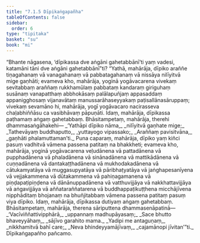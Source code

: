 ```yaml
---
title: "7.1.5 Dīpikaṅgapañha"
tableOfContents: false
sidebar:
  order: 6
type: "tipitaka"
basket: "su"
book: "mi"
---
```



<DynamicBreadcrumb />

<Division number="229" book="mi">

<Paragraph number="1676" book="mi">
“Bhante nāgasena, ‘dīpikassa dve aṅgāni gahetabbānī’ti yaṃ vadesi, katamāni tāni dve aṅgāni gahetabbānī”ti? “Yathā, mahārāja, dīpiko araññe tiṇagahanaṃ vā vanagahanaṃ vā pabbatagahanaṃ vā nissāya nilīyitvā mige gaṇhāti; evameva kho, mahārāja, yoginā yogāvacarena vivekaṃ sevitabbaṃ araññaṃ rukkhamūlaṃ pabbataṃ kandaraṃ giriguhaṃ susānaṃ vanapatthaṃ abbhokāsaṃ palālapuñjaṃ appasaddaṃ appanigghosaṃ vijanavātaṃ manussarāhaseyyakaṃ paṭisallānasāruppaṃ; vivekaṃ sevamāno hi, mahārāja, yogī yogāvacaro nacirasseva chaḷabhiññāsu ca vasibhāvaṃ pāpuṇāti. Idaṃ, mahārāja, dīpikassa paṭhamaṃ aṅgaṃ gahetabbaṃ. Bhāsitampetaṃ, mahārāja, therehi dhammasaṅgāhakehi—
</Paragraph>

<Paragraph number="1677" type="verses" book="mi">
_‘Yathāpi dīpiko nāma,_  
_nilīyitvā gaṇhate mige;_  
_Tathevāyaṃ buddhaputto,_  
_yuttayogo vipassako;_  
_Araññaṃ pavisitvāna,_  
_gaṇhāti phalamuttaman’ti._  

</Paragraph>

<Paragraph number="1678" book="mi">
Puna caparaṃ, mahārāja, dīpiko yaṃ kiñci pasuṃ vadhitvā vāmena passena patitaṃ na bhakkheti; evameva kho, mahārāja, yoginā yogāvacarena veḷudānena vā pattadānena vā pupphadānena vā phaladānena vā sinānadānena vā mattikādānena vā cuṇṇadānena vā dantakaṭṭhadānena vā mukhodakadānena vā cātukamyatāya vā muggasupyatāya vā pāribhaṭyatāya vā jaṅghapesanīyena vā vejjakammena vā dūtakammena vā pahiṇagamanena vā piṇḍapaṭipiṇḍena vā dānānuppadānena vā vatthuvijjāya vā nakkhattavijjāya vā aṅgavijjāya vā aññataraññatarena vā buddhappaṭikuṭṭhena micchājīvena nipphāditaṃ bhojanaṃ na bhuñjitabbaṃ vāmena passena patitaṃ pasuṃ viya dīpiko. Idaṃ, mahārāja, dīpikassa dutiyaṃ aṅgaṃ gahetabbaṃ. Bhāsitampetaṃ, mahārāja, therena sāriputtena dhammasenāpatinā—
</Paragraph>

<Paragraph number="1679" type="verses" book="mi">
_‘Vacīviññattivipphārā,_  
_uppannaṃ madhupāyasaṃ;_  
_Sace bhutto bhaveyyāhaṃ,_  
_sājīvo garahito mama._  

</Paragraph>

<Paragraph number="1680" type="verses" book="mi">
_Yadipi me antaguṇaṃ,_  
_nikkhamitvā bahī care;_  
_Neva bhindeyyamājīvaṃ,_  
_cajamānopi jīvitan’”ti._  


</Paragraph>
</Division>

<Paragraph number="1681" type="center" book="mi">
Dīpikaṅgapañho pañcamo.
</Paragraph>